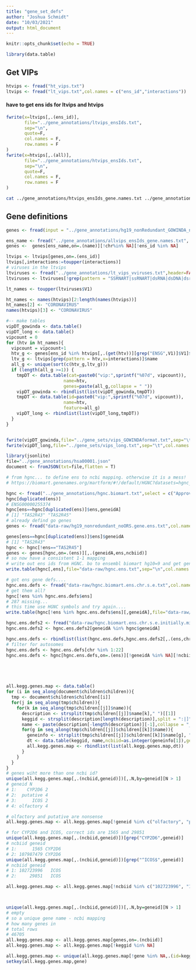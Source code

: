 ```yaml
---
title: "gene_set_defs"
author: "Joshua Schmidt"
date: "10/03/2021"
output: html_document
---
```


```r
knitr::opts_chunk$set(echo = TRUE)
```

```r
library(data.table)
```


## Get VIPs
```r
htvips <- fread("ht_vips.txt")
ltvips <- fread("lt_vips.txt",col.names = c("ens_id","interactions"))
```

#### have to get ens ids for ltvips and htvips
```r
fwrite(x=ltvips[,.(ens_id)],
       file="../gene_annotations/ltvips_ensIds.txt",
       sep="\n",
       quote=F,
       col.names = F,
       row.names = F
)
fwrite(x=htvips[,.(all)],
       file="../gene_annotations/htvips_ensIds.txt",
       sep="\n",
       quote=F,
       col.names = F,
       row.names = F
)
```

```bash
cat ../gene_annotations/htvips_ensIds_gene.names.txt ../gene_annotations/ltvips_ensIds_gene.names.txt | sort | uniq | sed '/stable/d' > ../gene_annotations/allvips_ensIds_gene.names.txt
```


## Gene definitions
```r
genes <- fread(input = "../gene_annotations/hg19_nonRedundant_GOWINDA_noORS.bed",col.names = c("chr","start","end","name"))

ens_name <- fread("../gene_annotations/allvips_ensIds_gene.names.txt", col.names = c("ens_id","name"))
genes <-  genes[ens_name,on=.(name)][!chr%in% NA][!ens_id %in% NA]
```

```r
ltvips <- ltvips[genes,on=.(ens_id)]
ltvips[,interactions:=toupper(interactions)]
# viruses in the ltvips
ltviruses <- fread("../gene_annotations/lt_vips_vviruses.txt",header=FALSE)
ltviruses <- ltviruses[!grep(pattern = "SSRNART|ssRNART|dsRNA|dsDNA|dsrna|dsdna|ssRNA|ssrna|ssDNA|ssdna|^rna|^dna",V1,)]

lt_names <- toupper(ltviruses$V1)

ht_names <- names(htvips)[2:length(names(htvips))]
ht_names[2] <- "CORONAVIRUS"
names(htvips)[3] <- "CORONAVIRUS"

#-- make tables
vipDT_gowinda <- data.table()
vipDT_long <- data.table()
vipcount = 0
for (htv in ht_names){
  vipcount = vipcount+1
  htv_g <- genes[ens_id %in% htvips[,.(get(htv))][grep("ENSG",V1)]$V1]$name
  ltv_g <- ltvips[grep(pattern = htv,x=interactions)]$name
  all_g <- unique(sort(c(htv_g,ltv_g)))
  if (length(all_g >=1)) {
    tmpDT <- data.table(cat=paste0("vip:",sprintf("%07d", vipcount)),
                      name=htv,
                      genes=paste(all_g,collapse = " "))
    vipDT_gowinda <- rbindlist(list(vipDT_gowinda,tmpDT))
    tmpDT <- data.table(id=paste0("vip:",sprintf("%07d", vipcount)),
                      name=htv,
                      feature=all_g)
    vipDT_long <- rbindlist(list(vipDT_long,tmpDT))
  }
}



```


```r
fwrite(vipDT_gowinda,file="../gene_sets/vips_GOWINDAformat.txt",sep="\t",col.names = F,row.names = F,quote = F)
fwrite(vipDT_long,file="../gene_sets/vips_long.txt",sep="\t",col.names = T,row.names = F,quote = F)

```

```r
library(jsonlite)
file="../gene_annotations/hsa00001.json"
document <- fromJSON(txt=file,flatten = T)

# from hgnc... to define ens to ncbi mapping. otherwise it is a mess!
# https://biomart.genenames.org/martform/#!/default/HGNC?datasets=hgnc_gene_mart&attributes=hgnc_gene__approved_symbol_1010%2Chgnc_gene__approved_name_1010%2Chgnc_gene__ensembl_gene__ensembl_gene_id_104%2Chgnc_gene__ncbi_gene__gene_id_1026&hgnc_gene__locus_group_1010=protein-coding+gene&hgnc_gene__status_1010=Approved

hgnc <- fread("../gene_annotations/hgnc.biomart.txt",select = c("Approved symbol","NCBI gene ID","Ensembl gene ID"),col.names = c("geneidA","ncbiid","ens"),header=T)
hgnc[duplicated(ens)]
# ENSG00000255374
hgnc[ens==hgnc[duplicated(ens)]$ens,geneidA]
# [1] "TAS2R43" "TAS2R45"
# already defind go genes
genes <- fread("data-raw/hg19_nonredundant_noORS.gene.ens.txt",col.names = c("geneidA","ens"),header=F)

genes[ens==hgnc[duplicated(ens)]$ens]$geneidA
# [1] "TAS2R43"
hgnc <- hgnc[!ens=="TAS2R45"]
genes <- genes[hgnc,on=.(ens)][,.(geneidA,ens,ncbiid)]
# so now have a consistent 1-1 mapping
# write out ens ids from HGNC. bo to ensembl biomart hg10=9 and get gene coordinates for these!
write.table(hgnc[,ens],file="data-raw/hgnc.ens.txt",sep="\n",col.names = F,row.names = F,quote = F)

# got ens gene defs....
hgnc.ens.defs <- fread("data-raw/hgnc.biomart.ens.chr.s.e.txt",col.names = c("ens","chr","start","end"))
# get them all?
hgnc[!ens %in% hgnc.ens.defs$ens]
# 287 missing...
# this time use HGNC symbols and try again....
write.table(hgnc[!ens %in% hgnc.ens.defs$ens][,geneidA],file="data-raw/hgnc.ens.intitally.missingtxt",sep="\n",col.names = F,row.names = F,quote = F)

hgnc.ens.defs2 <- fread("data-raw/hgnc.biomart.ens.chr.s.e.initially.missing.txt",col.names = c("ens","chr","start","end","geneidA"))
hgnc.ens.defs2 <- hgnc.ens.defs2[geneidA %in% hgnc$geneidA]

hgnc.ens.defs <- rbindlist(list(hgnc.ens.defs,hgnc.ens.defs2[,.(ens,chr,start,end)]))
# filter for autosomes
hgnc.ens.defs <- hgnc.ens.defs[chr %in% 1:22]
hgnc.ens.defs <- hgnc[hgnc.ens.defs,on=.(ens)][!geneidA %in% NA][!ncbiid %in% NA][order(geneidA)]





all.kegg.genes.map <- data.table()
for (i in seq_along(document$children$children)){
  tmp <- document$children$children[[i]]
  for(j in seq_along(tmp$children)){
    for(k in seq_along(tmp$children[[j]]$name)){
      description <- strsplit(tmp$children[[j]]$name[k]," ")[[1]]
      keggid <- strsplit(description[length(description)],split = ":|]")[[1]][2]
      name <- paste(description[-length(description)][-1],collapse = "_")
      for(g in seq_along(tmp$children[[j]]$children[[k]]$name)){
        geneinfo <- strsplit(tmp$children[[j]]$children[[k]]$name[g], " |;")[[1]]
        dt <- data.table(keggid, name,ncbiid=as.integer(geneinfo[1]),geneid=geneinfo[2])
        all.kegg.genes.map <- rbindlist(list(all.kegg.genes.map,dt))
      }
    }
  }
}
# genes wiht more than one ncbi id?
unique(all.kegg.genes.map[,.(ncbiid,geneid)])[,.N,by=geneid][N > 1]
# geneid N
# 1:    CYP2D6 2
# 2:  putative 4
# 3:      ICOS 2
# 4: olfactory 4

# olfactory and putative are nonsense
all.kegg.genes.map <- all.kegg.genes.map[!geneid %in% c("olfactory", "putative") ]

# for CYP2D6 and ICOS, correct ids are 1565 and 29851
unique(all.kegg.genes.map[,.(ncbiid,geneid)])[grep("CYP2D6",geneid)]
# ncbiid geneid
# 1:      1565 CYP2D6
# 2: 107987479 CYP2D6
unique(all.kegg.genes.map[,.(ncbiid,geneid)])[grep("^ICOS$",geneid)]
# ncbiid geneid
# 1: 102723996   ICOS
# 2:     29851   ICOS

all.kegg.genes.map <- all.kegg.genes.map[!ncbiid %in% c("102723996", "107987479") ]



unique(all.kegg.genes.map[,.(ncbiid,geneid)])[,.N,by=geneid][N > 1]
# empty
# so a unique gene name - ncbi mapping
# how many genes in
# total rows
# 46705
all.kegg.genes.map <- all.kegg.genes.map[genes,on=.(ncbiid)]
all.kegg.genes.map <- all.kegg.genes.map[!keggid %in% NA]

all.kegg.genes.map <- unique(all.kegg.genes.map[!gene %in% NA,.(id=keggid,name,gene=geneidA)])
setkey(all.kegg.genes.map,gene)
```


